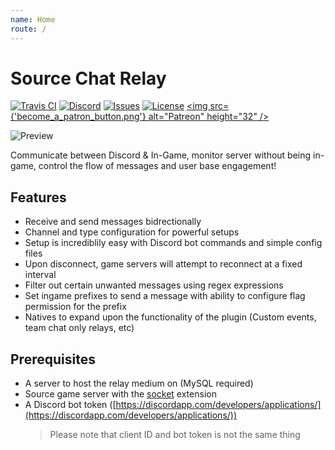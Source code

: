 ```yaml
---
name: Home
route: /
---
```



# Source Chat Relay

[![Travis CI](https://img.shields.io/travis/com/rumblefrog/source-chat-relay.svg?style=for-the-badge)](https://travis-ci.com/rumblefrog/source-chat-relay)
[![Discord](https://img.shields.io/discord/443915420324331521.svg?style=for-the-badge)](https://discord.gg/TZ4BsrQ)
[![Issues](https://img.shields.io/github/issues/rumblefrog/source-chat-relay.svg?style=for-the-badge)](https://github.com/rumblefrog/source-chat-relay/issues)
[![License](https://img.shields.io/github/license/rumblefrog/source-chat-relay.svg?style=for-the-badge)](https://github.com/rumblefrog/source-chat-relay/blob/master/LICENSE)
<a href="https://www.patreon.com/bePatron?u=962681"><img src={'become_a_patron_button.png'} alt="Patreon" height="32" /></a>


<div>
    <img src={PreviewGIF} alt="Preview" />
</div>

Communicate between Discord & In-Game, monitor server without being in-game, control the flow of messages and user base engagement!

## Features

* Receive and send messages bidrectionally
* Channel and type configuration for powerful setups
* Setup is incrediblily easy with Discord bot commands and simple config files
* Upon disconnect, game servers will attempt to reconnect at a fixed interval
* Filter out certain unwanted messages using regex expressions
* Set ingame prefixes to send a message with ability to configure flag permission for the prefix
* Natives to expand upon the functionality of the plugin \(Custom events, team chat only relays, etc\)

## Prerequisites

* A server to host the relay medium on (MySQL required)
* Source game server with the [socket](https://forums.alliedmods.net/showthread.php?t=67640) extension
* A Discord bot token ([https://discordapp.com/developers/applications/](https://discordapp.com/developers/applications/))
    > Please note that client ID and bot token is not the same thing
